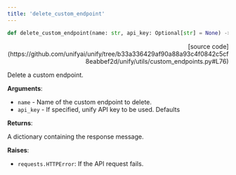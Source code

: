 ```yaml
---
title: 'delete_custom_endpoint'
---
```


```python
def delete_custom_endpoint(name: str, api_key: Optional[str] = None) -> Dict[str, str]:
```

<p align="right">[source code](https://github.com/unifyai/unify/tree/b33a336429af90a88a93c4f0842c5cf8eabbef2d/unify/utils/custom_endpoints.py#L76)</p>

Delete a custom endpoint.

**Arguments**:

- `name` - Name of the custom endpoint to delete.
- `api_key` - If specified, unify API key to be used. Defaults



**Returns**:

A dictionary containing the response message.



**Raises**:

- `requests.HTTPError`: If the API request fails.